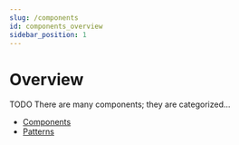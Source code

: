 ```yaml
---
slug: /components
id: components_overview
sidebar_position: 1
---
```


# Overview

TODO There are many components; they are categorized...

- [Components](../components/)
- [Patterns](../patterns/)
